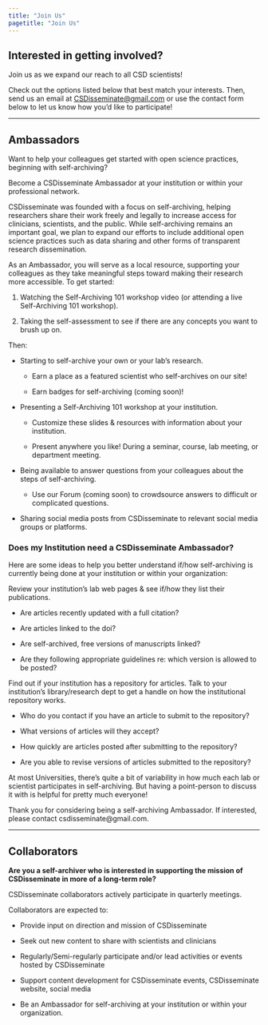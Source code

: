 ```yaml
---
title: "Join Us"
pagetitle: "Join Us"
---
```


## Interested in getting involved?

Join us as we expand our reach to all CSD scientists!

Check out the options listed below that best match your interests. Then, send us an email at [CSDisseminate\@gmail.com](mailto:CSDisseminate@gmail.com) or use the contact form below to let us know how you'd like to participate!

------------------------------------------------------------------------

## Ambassadors

Want to help your colleagues get started with open science practices, beginning with self-archiving?

Become a CSDisseminate Ambassador at your institution or within your professional network.

CSDisseminate was founded with a focus on self-archiving, helping researchers share their work freely and legally to increase access for clinicians, scientists, and the public. While self-archiving remains an important goal, we plan to expand our efforts to include additional open science practices such as data sharing and other forms of transparent research dissemination.

As an Ambassador, you will serve as a local resource, supporting your colleagues as they take meaningful steps toward making their research more accessible. To get started:

1.  Watching the Self-Archiving 101 workshop video (or attending a live Self-Archiving 101 workshop).

2.  Taking the self-assessment to see if there are any concepts you want to brush up on.

Then:

-   Starting to self-archive your own or your lab’s research.

    -   Earn a place as a featured scientist who self-archives on our site!

    -   Earn badges for self-archiving (coming soon)!

-   Presenting a Self-Archiving 101 workshop at your institution.

    -   Customize these slides & resources with information about your institution.

    -   Present anywhere you like! During a seminar, course, lab meeting, or department meeting.

-   Being available to answer questions from your colleagues about the steps of self-archiving.

    -   Use our Forum (coming soon) to crowdsource answers to difficult or complicated questions.

-   Sharing social media posts from CSDisseminate to relevant social media groups or platforms.

### Does my Institution need a CSDisseminate Ambassador? ​

Here are some ideas to help you better understand if/how self-archiving is currently being done at your institution or within your organization:

Review your institution’s lab web pages & see if/how they list their publications.

-   Are articles recently updated with a full citation?

-   Are articles linked to the doi?

-   Are self-archived, free versions of manuscripts linked?

-   Are they following appropriate guidelines re: which version is allowed to be posted?

Find out if your institution has a repository for articles. Talk to your institution’s library/research dept to get a handle on how the institutional repository works.

-   Who do you contact if you have an article to submit to the repository?

-   What versions of articles will they accept?

-   How quickly are articles posted after submitting to the repository?

-   Are you able to revise versions of articles submitted to the repository?

At most Universities, there’s quite a bit of variability in how much each lab or scientist participates in self-archiving. But having a point-person to discuss it with is helpful for pretty much everyone!

Thank you for considering being a self-archiving Ambassador. If interested, please contact csdisseminate\@gmail.com.

------------------------------------------------------------------------

## Collaborators

**Are you a self-archiver who is interested in supporting the mission of CSDisseminate in more of a long-term role?**

​CSDisseminate collaborators actively participate in quarterly meetings.

Collaborators are expected to:

-   Provide input on direction and mission of CSDisseminate

-   Seek out new content to share with scientists and clinicians

-   Regularly/Semi-regularly participate and/or lead activities or events hosted by CSDisseminate

-   Support content development for CSDisseminate events, CSDisseminate website, social media

-   Be an Ambassador for self-archiving at your institution or within your organization.
